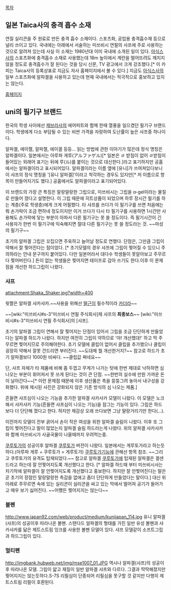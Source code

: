[[목차]]
== 일본 Taica사의 충격 흡수 소재 ==
연질 실리콘을 주 원료로 만든 충격 흡수 소재이다. 스포츠화, 공업용 충격흡수재 등으로 널리 쓰이고 있다.
국내에는 아래에서 서술하는 미쓰비시 연필의 사프에 주로 사용하는 것으로 알려져 있는데 사실 이 소재는 1980년대 이미 국내에 소개된 일이 있다. [[아식스]]사의 스포츠화에 충격흡수 소재로 사용했는데 18m 높이에서 계란을 떨어뜨려도 깨지지 않을 정도로 충격흡수가 잘 된다는 것을 당시 신문, TV 광고에서 크게 강조했다.[* 이 카피는 Taica사의 등록상표로 지금도 자사 홈페이지에서 볼 수 있다.]
지금도 [[아식스]]사의 일부 스포츠화에 알파겔을 사용하고 있는데 현재 국내에서는 적극적으로 홍보하고 있지는 않는다.

[http://www.taica.co.jp/gel-english/alpha/ 홈페이지]

== uni의 필기구 브랜드 ==
한국의 학생 사이에선 [[제브라]]사의 에어피트와 함께 한때 열풍을 일으켰던 필기구 브랜드이다. 학생에게 다소 부담될 수 있는 비싼 가격을 자랑하여 도난률이 높은 샤프중 하나이다.

알파겔, 에이젤, 알파젤, 에이겔 등등... 읽는 방법에 관한 이야기가 많은데 정식 명칭은 알파겔이다. 일본에서는 아루파 게루(アルファゲル)[* 일본은 ㄹ 받침이 없어 ㄹ받침이 들어있는 외래어 표기는 뒤에 루(ル)를 붙이는 것으로 대신한다.]라고 표기하지만 공홈에서는 알파겔이라고 표시되어있다. 알파겔이라는 이름 옆에 [유니]가 쓰여져있다보니 이 샤프의 정식 명칭을 '[유니 알파겔]'이라고 착각하는 경우도 있지만[* 저 이름으로 항목이 만들어지기도 했다.] 공홈에서도 알파겔이라고 표기되어있다. 

이 브랜드의 가장 큰 특징은 말랑말랑한 그립으로, 미쓰비시는 그립을 α-gel이라는 물질로 만들어 졌다고 설명한다. 이 그립 때문에 히트상품이 되었으며 하루 장시간 필기를 하는 계층(주로 학생층)에게 크게 어필했다. 타 샤프를 쓰다가 이 필기구를 쓰면 처음에는 뭐 손가락이 조금 편하네 정도이지만 이거 쓰다가 다시 타 필기구를 사용하면 1시간만 사용해도 손가락에 닿는 부분이 아파서 다른 필기구는 못 쓸 정도이다. 즉 필기시간이 긴 사용자가 한번 이 필기구에 익숙해지면 절대 다른 필기구는 못 쓸 정도라는 것. ~~마성의 필기구~~

초기의 알파겔 그립은 꼬집으면 주욱하고 늘어날 정도로 연했다. 단점은, 그만큼 그립이 약해서 잘 찢어진다는 점이었다. [* 초기모델의 경우 샤프에 그립이 찢어질 수 있으니 주의하라는 안내 문구까지 붙어있다. 다만 일본어라서 대다수 학생들이 못알아보고 주무르다 찢어버린다.] 돈이 없는 학생들은 찢어지면 테이프로 감아 쓰기도 한다.이후 이 문제점을 개선한 하드그립이 나왔다.
=== 샤프 ===
attachment:Shaka_Shaker.jpg?width=400

윗짤은 알파겔 샤카샤카.~~사용을 위해선 [[딸근]]이 필수적이라 [[카더라]]~~

~~[wiki:"미쓰비시#s-3"미쓰비시 연필 주식회사]제 샤프의 '''최종보스'''~~
[wiki:"미쓰비시#s-3"미쓰비시 연필 주식회사]의 [샤프].

초기의 알파겔 그립이 연해서 잘 찢어지는 단점이 있어서 그립을 조금 단단하게 만들었다는 알파겔 하드가 나왔다. 하지만 여전히 그립이 약하므로 '야! 개선했대!' 하고 막 주무르면 찢어지므로 주의해야한다. 초기 모델에 클립이 없어서 클립을 추가했으나 클립이 굉장히 약해서 잘못 건드리면 부러진다. ~~도대체 뭘 개선한거지?~~ 참고로 하드가 초기 알파겔보다 1000원 비싸다. ~~클립값 쩌네요~~

단, 샤프 자체가 타 제품에 비해 좀 두껍고 무게가 나가는 탓에 한번 제대로 낙하하면 심 나오는 부분이 휘어져서 못 쓰게 된다는 것이 큰 단점. ~~한번의 실수에 만원 가까운 돈이 날아간다~~[* 이런 문제점 때문에 이후 생산품은 촉을 뭉뚱그려 놓아서 내구성을 강화했다. 위에 제시된 사진은 강화되지 않은 기존 방식의 심 나오는 제품.]

흔들면 샤프심이 나오는 기능을 추가한 알파겔 샤카샤카 모델이 나왔다. 이 모델은 노크해서 샤카샤카 기능(흔들면 샤프심이 나오는 기능)을 잠그는 기능이 있다. 그립은 하드보다 더 단단해 졌다고 한다. 하지만 체감상 오래 쓰다보면 그냥 말랑거리기만 한다(...).

이전까지 모델이 전부 굵어서 손이 작은 여성을 위한 알파겔 슬림이 나왔다. 이후 또 그립이 찢어진다고 말이 많았는지 알파겔 슬림 하드라는게 나왔다. 위의 알파겔 샤카샤카와 함께 미쓰비시가 사골국물이 나올때까지 우려먹는중. 

[[쿠루토가]]의 성공이후 알파겔 [[쿠루토가]] 버전이 나왔다. 일본에서는 게루토가라고 하는듯 하다.(아루파 게루 + 쿠루토가 = 게루토가) [[쿠루토가]]기능에 관해선 항목 참조. ~~그리고 쿠루토가의 유격도 탑재되었다.~~ 참고로 알파겔 [[쿠루토가]]에 탑재된 알파겔은 겔샌드라고 하는데 잘 안찢어지도록 개선했다고 한다. [* 알파겔 하드때 부터 미쓰비시사는 차기작에 알파겔이 잘 안찢어지도록 개선했다고 홍보한다. 하지만 잘 안찢어진다는 말은 곧 초기의 장점인 말랑말랑한 촉감을 없애고 좀더 단단하게 만들었다는 말이다.] 대신 위 아래로 주무르면 속에 있는 실리콘이 실리콘을 싸고 있는 막에서 떨어져 공기가 들어가고 매우 보기 싫어진다. ~~어쨌든 찢어지지는 않는다~~
=== 볼펜 ===
http://www.japan92.com/web/product/medium/kunijapan_114.jpg
유니 알파겔(샤프)의 성공이후 따라나온 볼펜. 스탠다드 알파겔의 형태를 가진 일반 유성 볼펜과 샤카샤카를 닮은 제트스트림 잉크를 사용한 볼펜 모델이 있다. 샤프 모델같이 소프트그립과 하드그립이 있다.

=== 멀티펜 ===
http://imgbank.hubweb.net/img/mse1007_01.JPG
역시나 알파겔(샤프)의 성공이후 따라나온 모델. 그립이 얇고 재질이 일반 알파겔 샤프와 다르다. 그결과 딱딱해졌지만 찢어지지는 않는듯하다.S-7S 리필심이 단종되어 리필심을 못구할 것 같지만 다행히 제트스트림 리필이 호환된다.

